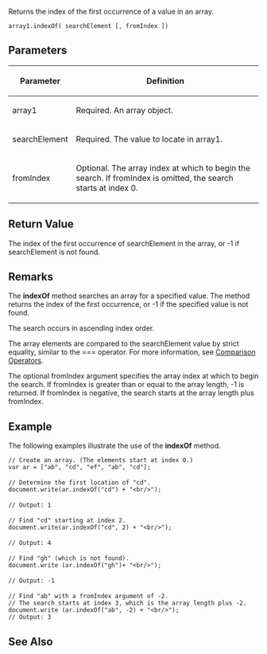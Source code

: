 Returns the index of the first occurrence of a value in an array.

 array1.indexOf( searchElement [, fromIndex ])

==Parameters==
{| class='wikitable'
|-
! Parameter
! Definition
|-
| array1
| Required. An array object.
|-
| searchElement
| Required. The value to locate in array1.
|-
| fromIndex
| Optional. The array index at which to begin the search. If fromIndex is omitted, the search starts at index 0.
|}

==Return Value==
The index of the first occurrence of searchElement in the array, or -1 if searchElement is not found.


==Remarks==
The '''indexOf''' method searches an array for a specified value. The method returns the index of the first occurrence, or -1 if the specified value is not found.

The search occurs in ascending index order.

The array elements are compared to the searchElement value by strict equality, similar to the === operator. For more information, see [[javascript/Operators/Comparison|Comparison Operators]].

The optional fromIndex argument specifies the array index at which to begin the search. If fromIndex is greater than or equal to the array length, -1 is returned. If fromIndex is negative, the search starts at the array length plus fromIndex.


==Example==
The following examples illustrate the use of the '''indexOf''' method.

 // Create an array. (The elements start at index 0.)
 var ar = ["ab", "cd", "ef", "ab", "cd"];
 
 // Determine the first location of "cd".
 document.write(ar.indexOf("cd") + "&lt;br/&gt;");
 
 // Output: 1
 
 // Find "cd" starting at index 2.
 document.write(ar.indexOf("cd", 2) + "&lt;br/&gt;");
 
 // Output: 4
 
 // Find "gh" (which is not found).
 document.write (ar.indexOf("gh")+ "&lt;br/&gt;");
 
 // Output: -1
 
 // Find "ab" with a fromIndex argument of -2.
 // The search starts at index 3, which is the array length plus -2.
 document.write (ar.indexOf("ab", -2) + "&lt;br/&gt;");
 // Output: 3

==See Also==

              

              

              
